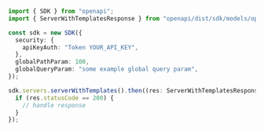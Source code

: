 ```typescript showLineNumbers copy filename="Server With Templates usage example"
import { SDK } from "openapi";
import { ServerWithTemplatesResponse } from "openapi/dist/sdk/models/operations";

const sdk = new SDK({
  security: {
    apiKeyAuth: "Token YOUR_API_KEY",
  },
  globalPathParam: 100,
  globalQueryParam: "some example global query param",
});

sdk.servers.serverWithTemplates().then((res: ServerWithTemplatesResponse) => {
  if (res.statusCode == 200) {
    // handle response
  }
});
```
